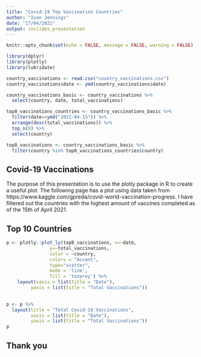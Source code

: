 ```yaml
---
title: "Covid-19 Top Vaccination Countries"
author: "Ivan Jennings"
date: "17/04/2021"
output: ioslides_presentation
---
```


```r
knitr::opts_chunk$set(echo = FALSE, message = FALSE, warning = FALSE)
```

```r
library(dplyr)
library(plotly)
library(lubridate)

country_vaccinations <- read.csv("country_vaccinations.csv")
country_vaccinations$date <- ymd(country_vaccinations$date)

country_vaccinations_basic <- country_vaccinations %>%
  select(country, date, total_vaccinations)

top8_vaccinations_countries <- country_vaccinations_basic %>%
  filter(date==ymd("2021-04-15")) %>%
  arrange(desc(total_vaccinations)) %>%
  top_n(8) %>%
  select(country)

top8_vaccinations <- country_vaccinations_basic %>%
  filter(country %in% top8_vaccinations_countries$country)
```


## Covid-19 Vaccinations
The purpose of this presentation is to use the plotly package in R to create a useful plot. The following page has a plot using data taken from https://www.kaggle.com/gpreda/covid-world-vaccination-progress. I have filtered out the countries with the highest amount of vaccines completed as of the 15th of April 2021.

## Top 10 Countries

```r
p <- plotly::plot_ly(top8_vaccinations, x=~date,
                y=~total_vaccinations,
                color = ~country,
                colors = "Accent",
                type="scatter",
                mode = 'line',
                fill = 'tozeroy') %>%
    layout(xaxis = list(title = "Date"),
         yaxis = list(title = "Total Vaccinations"))
  

p <- p %>% 
  layout(title = "Total Covid-19 Vaccinations",
         xaxis = list(title = "Date"),
         yaxis = list(title = "Total Vaccinations"))
p
```

## Thank you
